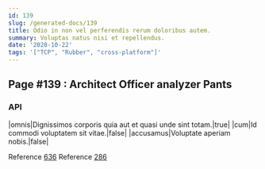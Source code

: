 ```yaml
---
id: 139
slug: /generated-docs/139
title: Odio in non vel perferendis rerum doloribus autem.
summary: Voluptas natus nisi et repellendus.
date: '2020-10-22'
tags: '["TCP", "Rubber", "cross-platform"]'
---
```


## Page #139 : Architect Officer analyzer Pants
### API

|omnis|Dignissimos corporis quia aut et quasi unde sint totam.|true|
|cum|Id commodi voluptatem sit vitae.|false|
|accusamus|Voluptate aperiam nobis.|false|

Reference [636](/generated-docs/636)
Reference [286](/generated-docs/286)


<Partial />



